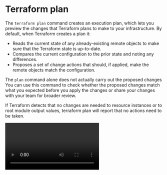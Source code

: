 # Terraform plan

The `terraform plan` command creates an execution plan, which lets you preview the changes that Terraform plans to make to your infrastructure. By default, when Terraform creates a plan it:

- Reads the current state of any already-existing remote objects to make sure that the Terraform state is up-to-date.
- Compares the current configuration to the prior state and noting any differences.
- Proposes a set of change actions that should, if applied, make the remote objects match the configuration.

The `plan` command alone does not actually carry out the proposed changes You can use this command to check whether the proposed changes match what you expected before you apply the changes or share your changes with your team for broader review.

If Terraform detects that no changes are needed to resource instances or to root module output values, terraform plan will report that no actions need to be taken.

<Video id="SdyCmPj1BH8"/>

<Task id="terraform_plan">
  Run the `terraform plan` command to preview the changes that Terraform plans to make to your infrastructure.
</Task>

```
start in blank terminal
run terraform plan command
explain what terraform does in the background
talk about output
```